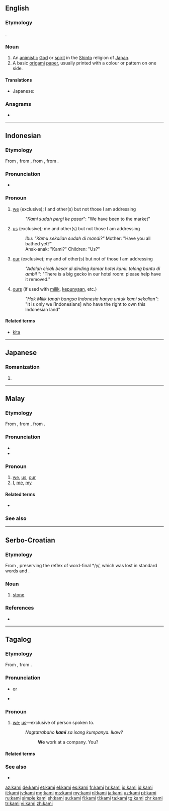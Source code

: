 ==English==
{{wikipedia}}

===Etymology===
{{borrowing|ja|lang=en}} {{m|ja|神|tr=kami}}.

===Noun===
{{en-noun|kami}}

# An [[animistic]] [[God]] or [[spirit]] in the [[Shinto]] religion of [[Japan]].
# A basic [[origami]] [[paper]], usually printed with a colour or pattern on one side.

====Translations====
{{trans-top|a God or spirit in the Shinto religion of Japan}}
* Japanese: {{t+|ja|神|tr=kami}}
{{trans-mid}}
{{trans-bottom}}

===Anagrams===
* {{l|en|maki}}

----

==Indonesian==

===Etymology===
From {{etyl|ms|id}} {{m|ms|kami}}, from {{etyl|poz-mly-pro|id}} {{m|poz-mly-pro|*kami}}, from {{etyl|poz-pro|id}} {{m|poz-pro|*kami}}, from {{etyl|map-pro|id}} {{m|map-pro|*kami}}.

===Pronunciation===
* {{IPA|/kami/|lang=id}}

===Pronoun===
{{head|id|pronoun}}

# [[we]] (exclusive); I and other(s) but not those I am addressing
#: ''"Kami sudah pergi ke pasar''": "We have been to the market"
# [[us]] (exclusive); me and other(s) but not those I am addressing
#: ''Ibu: "Kamu sekalian sudah di mandi?"'' Mother: "Have you all bathed yet?"
#: Anak-anak: "Kami?" Children: "Us?"
# [[our]] (exclusive); my and of other(s) but not of those I am addressing
#: ''"Adalah cicak besar di dinding kamar hotel kami: tolong bantu di ambil "'': "There is a big gecko in our hotel room: please help have it removed."
# [[ours]] (if used with [[milik]], [[punya|kepunyaan]], etc.)
#: ''"Hak Milik tanah bangsa Indonesia hanya untuk kami sekalian"'': "It is only we [Indonesians] who have the right to own this Indonesian land"

====Related terms====
* [[kita]]

----

==Japanese==

===Romanization===
{{ja-romaji}}

# {{ja-romanization of|かみ}}

----

==Malay==

===Etymology===
From {{etyl|poz-mly-pro|ms}} {{m|poz-mly-pro|*kami}}, from {{etyl|poz-pro|ms}} {{m|poz-pro|*kami}}, from {{etyl|map-pro|ms}} {{m|map-pro|*kami}}.

===Pronunciation===
* {{IPA|/kami/|lang=ms}}
* {{rhymes|ami|mi|i|lang=ms}}

===Pronoun===
{{head|ms|pronoun}}

# [[we]], [[us]], [[our]] {{qualifier|exclusive}}
# [[I]], [[me]], [[my]]

====Related terms====
* {{l|ms|kita|gloss=inclusive}}

===See also===
{{ms-personal pronouns}}

----

==Serbo-Croatian==

===Etymology===
From {{inh|sh|sla-pro|*kamy}}, preserving the reflex of word-final */y/, which was lost in standard words {{m|sh|kȃm}} and {{m|sh|kȁmēn}}.

===Noun===
{{sh-noun|g=m|r|ками}}

# {{lb|sh|regional|obsolete}} [[stone]]

===References===
* {{R:sh:Skok1971|vol=2|page=26}}

----

==Tagalog==

===Etymology===
From {{etyl|poz-pro|tl}} {{m|poz-pro|*kami}}, from {{etyl|map-pro|tl}} {{m|map-pro|*kami}}.

===Pronunciation===
* {{IPA|/kaˈmɪ/|lang=tl}} or {{IPA|/kaˈmɛ/|lang=tl}} {{qualifier|colloquial}}
* {{audio|Tl-PH-kami.ogg|Audio|lang=tl}}

===Pronoun===
{{head|tl|pronoun}}

# [[we]]; [[us]]—exclusive of person spoken to.
#: ''Nagtatrabaho '''kami''' sa isang kumpanya. Ikaw?''
#:: '''We''' work at a company. You?

====Related terms====
{{tl-personal pronouns}}

===See also===
* {{l|tl|tayo}}

[[az:kami]]
[[de:kami]]
[[et:kami]]
[[el:kami]]
[[es:kami]]
[[fr:kami]]
[[hr:kami]]
[[io:kami]]
[[id:kami]]
[[it:kami]]
[[jv:kami]]
[[mg:kami]]
[[ms:kami]]
[[my:kami]]
[[nl:kami]]
[[ja:kami]]
[[uz:kami]]
[[pt:kami]]
[[ru:kami]]
[[simple:kami]]
[[sh:kami]]
[[su:kami]]
[[fi:kami]]
[[tl:kami]]
[[ta:kami]]
[[tg:kami]]
[[chr:kami]]
[[tr:kami]]
[[vi:kami]]
[[zh:kami]]
